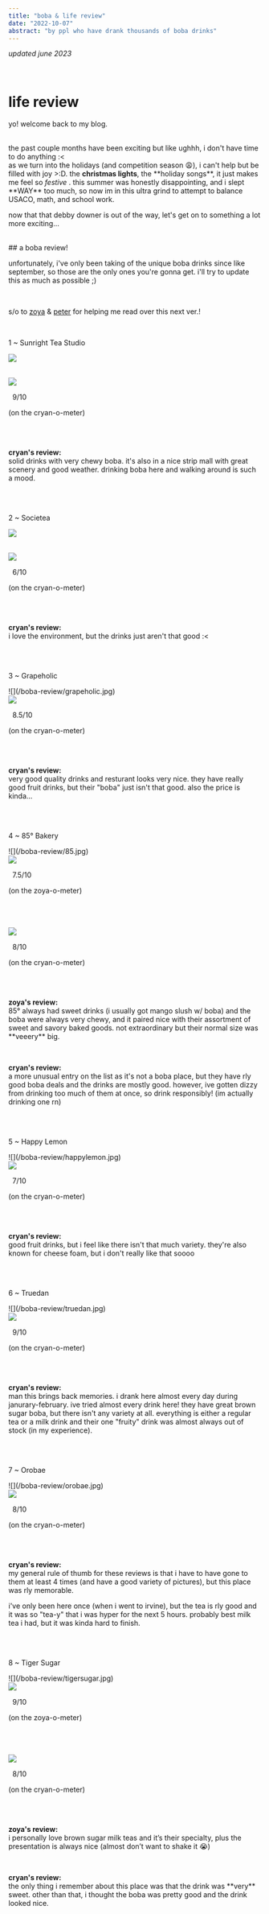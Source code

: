 ```yaml
---
title: "boba & life review"
date: "2022-10-07"
abstract: "by ppl who have drank thousands of boba drinks"
---
```


_updated june 2023_

<br />

# life review

yo! welcome back to my blog.

<br />
the past couple months have been exciting but like ughhh, i don't have time to do
anything :&lt;

<br />
as we turn into the holidays (and competition season 😩), i can't help but be filled
with joy >:D. the <b style={{ color: "#ff3a2f", display: "inline" }}>
  christmas
</b> <b style={{ color: "#0cb04a", display: "inline" }}>lights</b>, the
**holiday songs**, it just makes me feel so <i style={{ color: "#c79114" }}>
  festive
</i>. this summer was honestly disappointing, and i slept **WAY** too much, so now
im in this ultra grind to attempt to balance USACO, math, and school work.

<br />

now that that debby downer is out of the way, let's get on to something a lot more exciting...

<br />
## a boba review!

unfortunately, i've only been taking of the unique boba drinks since like september, so those
are the only ones you're gonna get. i'll try to update this as much as possible ;)

<br />

s/o to [zoya](https://www.instagram.com/zoyashussain/) & [peter](https://www.cytronicoder.com/) for
helping me read over this next ver.!

<br />

<p
  style={{
    backgroundImage: "linear-gradient(60deg, #efd585, #FFB03A)",
    backgroundClip: "text",
    color: "transparent",
    fontSize: "2.1rem",
    width: "fit-content",
    lineHeight: "2.25rem",
    fontWeight: "700",
    WebkitBackgroundClip: "text",
  }}
>
  1 ~ Sunright Tea Studio
</p>

![](/boba-review/sunright.jpg)

  <br />
  <img src="/moo.svg" style={{ width: "80px", display: "inline-block", marginTop: "-20px" }}></img>
  <p
    style={{
      fontWeight: "1000",
      fontSize: "2rem",
      display: "inline-block",
    }}
  >
    &nbsp;&nbsp;9/10
  </p>
  <p style={{ fontSize: "0.5rem", display: "inline-block" }}>
    (on the cryan-o-meter)
  </p>
  <br />
  <br />
<div
  style={{
    padding: "2px",
    backgroundColor: "rgb(71, 85, 105, 0.1)",
    borderRadius: "0.5rem",
  }}

>

<p
  style={{
    padding: "5px",
  }}
>
  <b>cryan's review:</b> <br />
  solid drinks with very chewy boba. it's also in a nice strip mall with great scenery
  and good weather. drinking boba here and walking around is such a mood.
</p>

</div>

<br />
<br />

<p
  style={{
    backgroundImage: "linear-gradient(60deg, #7d937b, #ddbe80)",
    backgroundClip: "text",
    color: "transparent",
    fontSize: "2.1rem",
    width: "fit-content",
    lineHeight: "2.25rem",
    fontWeight: "700",
    WebkitBackgroundClip: "text",
  }}
>
  2 ~ Societea
</p>

![](/boba-review/societea.jpg)

  <br />
  <img src="/moo.svg" style={{ width: "80px", display: "inline-block", marginTop: "-20px" }}></img>
  <p
    style={{
      fontWeight: "1000",
      fontSize: "2rem",
      display: "inline-block",
    }}
  >
    &nbsp;&nbsp;6/10
  </p>
  <p style={{ fontSize: "0.5rem", display: "inline-block" }}>
    (on the cryan-o-meter)
  </p>
  <br />
  <br />
<div
  style={{
    padding: "2px",
    backgroundColor: "rgb(71, 85, 105, 0.1)",
    borderRadius: "0.5rem",
  }}

>

<p
  style={{
    padding: "5px",
  }}
>
  <b>cryan's review:</b> <br />i love the environment, but the drinks just
  aren't that good :&lt;
</p>

</div>
<br />
<br />
<p
  style={{
    backgroundImage: "linear-gradient(20deg, #c7617c, #f8cd5a)",
    width: "fit-content",
    backgroundClip: "text",
    color: "transparent",
    fontSize: "2.1rem",
    lineHeight: "2.25rem",
    fontWeight: "700",
    WebkitBackgroundClip: "text",
  }}
>
  3 ~ Grapeholic
</p>
![](/boba-review/grapeholic.jpg)

  <br />
  <img src="/moo.svg" style={{ width: "80px", display: "inline-block", marginTop: "-20px" }}></img>
  <p
    style={{
      fontWeight: "1000",
      fontSize: "2rem",
      display: "inline-block",
    }}
  >
    &nbsp;&nbsp;8.5/10
  </p>
  <p style={{ fontSize: "0.5rem", display: "inline-block" }}>
    (on the cryan-o-meter)
  </p>
  <br />
  <br />
<div
  style={{
    padding: "2px",
    backgroundColor: "rgb(71, 85, 105, 0.1)",
    borderRadius: "0.5rem",
  }}

>

<p
  style={{
    padding: "5px",
  }}
>
  <b>cryan's review:</b> <br />
  very good quality drinks and resturant looks very nice. they have really good fruit
  drinks, but their "boba" just isn't that good. also the price is kinda...
</p>

</div>

<br />
<br />
<p
  style={{
    backgroundImage: "linear-gradient(20deg, #7c7199, #c3a886)",
    width: "fit-content",
    backgroundClip: "text",
    color: "transparent",
    fontSize: "2.1rem",
    lineHeight: "2.25rem",
    fontWeight: "700",
    WebkitBackgroundClip: "text",
  }}
>
  4 ~ 85&#176; Bakery
</p>
![](/boba-review/85.jpg)

  <br />
    <img src="/boba-review/zoya.png" style={{ width: "80px", display: "inline-block", marginTop: "-20px", borderRadius: "20px" }}></img>
  <p
    style={{
      fontWeight: "1000",
      fontSize: "2rem",
      display: "inline-block",
    }}
  >
    &nbsp;&nbsp;7.5/10
  </p>
  <p style={{ fontSize: "0.5rem", display: "inline-block" }}>
    (on the zoya-o-meter)
  </p>
  <br />
  <br />
  <br />
  <img src="/moo.svg" style={{ width: "80px", display: "inline-block", marginTop: "-20px" }}></img>
  <p
    style={{
      fontWeight: "1000",
      fontSize: "2rem",
      display: "inline-block",
    }}
  >
    &nbsp;&nbsp;8/10
  </p>
  <p style={{ fontSize: "0.5rem", display: "inline-block" }}>
    (on the cryan-o-meter)
  </p>
  <br />
  <br />
  <div
  style={{
    padding: "2px",
    backgroundColor: "rgb(71, 85, 105, 0.1)",
    borderRadius: "0.5rem",
  }}

>

<p
  style={{
    padding: "5px",
  }}
>
  <b>zoya's review:</b> <br />
  85&#176; always had sweet drinks (i usually got mango slush w/ boba) and the boba
  were always very chewy, and it paired nice with their assortment of sweet and savory
  baked goods. not extraordinary but their normal size was **veeery** big.
</p>

</div>
<br />
<div
  style={{
    padding: "2px",
    backgroundColor: "rgb(71, 85, 105, 0.1)",
    borderRadius: "0.5rem",
  }}

>

<p
  style={{
    padding: "5px",
  }}
>
  <b>cryan's review:</b> <br />a more unusual entry on the list as it's not a
  boba place, but they have rly good boba deals and the drinks are mostly good.
  however, ive gotten dizzy from drinking too much of them at once, so drink
  responsibly! (im actually drinking one rn)
</p>

</div>

<br />
<br />
<p
  style={{
    backgroundImage: "linear-gradient(20deg, #834201, #eae54c)",
    width: "fit-content",
    backgroundClip: "text",
    color: "transparent",
    fontSize: "2.1rem",
    lineHeight: "2.25rem",
    fontWeight: "700",
    WebkitBackgroundClip: "text",
  }}
>
  5 ~ Happy Lemon
</p>
![](/boba-review/happylemon.jpg)

  <br />
  <img src="/moo.svg" style={{ width: "80px", display: "inline-block", marginTop: "-20px" }}></img>
  <p
    style={{
      fontWeight: "1000",
      fontSize: "2rem",
      display: "inline-block",
    }}
  >
    &nbsp;&nbsp;7/10
  </p>
  <p style={{ fontSize: "0.5rem", display: "inline-block" }}>
    (on the cryan-o-meter)
  </p>
  <br />
  <br />
<div
  style={{
    padding: "2px",
    backgroundColor: "rgb(71, 85, 105, 0.1)",
    borderRadius: "0.5rem",
  }}

>

<p
  style={{
    padding: "5px",
  }}
>
  <b>cryan's review:</b> <br />
  good fruit drinks, but i feel like there isn't that much variety. they're also
  known for cheese foam, but i don't really like that soooo
</p>

</div>

<br />
<br />
<p
  style={{
    backgroundImage: "linear-gradient(20deg, #e7d192, #2f2922)",
    width: "fit-content",
    backgroundClip: "text",
    color: "transparent",
    fontSize: "2.1rem",
    lineHeight: "2.25rem",
    fontWeight: "700",
    WebkitBackgroundClip: "text",
  }}
>
  6 ~ Truedan
</p>
![](/boba-review/truedan.jpg)

  <br />
  <img src="/moo.svg" style={{ width: "80px", display: "inline-block", marginTop: "-20px" }}></img>
  <p
    style={{
      fontWeight: "1000",
      fontSize: "2rem",
      display: "inline-block",
    }}
  >
    &nbsp;&nbsp;9/10
  </p>
  <p style={{ fontSize: "0.5rem", display: "inline-block" }}>
    (on the cryan-o-meter)
  </p>
  <br />
  <br />
<div
  style={{
    padding: "2px",
    backgroundColor: "rgb(71, 85, 105, 0.1)",
    borderRadius: "0.5rem",
  }}

>

<p
  style={{
    padding: "5px",
  }}
>
  <b>cryan's review:</b> <br />
  man this brings back memories. i drank here almost every day during janurary-february.
  ive tried almost every drink here! they have great brown sugar boba, but there
  isn't any variety at all. everything is either a regular tea or a milk drink and
  their one "fruity" drink was almost always out of stock (in my experience).
</p>

</div>

<br />
<br />
<p
  style={{
    backgroundImage: "linear-gradient(20deg, #7f5c53, #2f2922)",
    width: "fit-content",
    backgroundClip: "text",
    color: "transparent",
    fontSize: "2.1rem",
    lineHeight: "2.25rem",
    fontWeight: "700",
    WebkitBackgroundClip: "text",
  }}
>
  7 ~ Orobae
</p>
![](/boba-review/orobae.jpg)

  <br />
  <img src="/moo.svg" style={{ width: "80px", display: "inline-block", marginTop: "-20px" }}></img>
  <p
    style={{
      fontWeight: "1000",
      fontSize: "2rem",
      display: "inline-block",
    }}
  >
    &nbsp;&nbsp;8/10
  </p>
  <p style={{ fontSize: "0.5rem", display: "inline-block" }}>
    (on the cryan-o-meter)
  </p>
  <br />
  <br />
<div
  style={{
    padding: "2px",
    backgroundColor: "rgb(71, 85, 105, 0.1)",
    borderRadius: "0.5rem",
  }}

>

<p
  style={{
    padding: "5px",
  }}
>
  <b>cryan's review:</b> <br />
  my general rule of thumb for these reviews is that i have to have gone to them at least 4
  times (and have a good variety of pictures), but this place was rly memorable.

i've only been here once (when i went to irvine), but the tea is rly good and it was so "tea-y"
that i was hyper for the next 5 hours. probably best milk tea i had, but it was kinda hard to finish.

</p>

</div>
<br />
<br />
<p
  style={{
    backgroundImage: "linear-gradient(20deg, #7f5c53, #f4e687)",
    width: "fit-content",
    backgroundClip: "text",
    color: "transparent",
    fontSize: "2.1rem",
    lineHeight: "2.25rem",
    fontWeight: "700",
    WebkitBackgroundClip: "text",
  }}
>
  8 ~ Tiger Sugar
</p>
![](/boba-review/tigersugar.jpg)

  <br />
    <img src="/boba-review/zoya.png" style={{ width: "80px", display: "inline-block", marginTop: "-20px", borderRadius: "20px" }}></img>
  <p
    style={{
      fontWeight: "1000",
      fontSize: "2rem",
      display: "inline-block",
    }}
  >
    &nbsp;&nbsp;9/10
  </p>
  <p style={{ fontSize: "0.5rem", display: "inline-block" }}>
    (on the zoya-o-meter)
  </p>
  <br />
  <br />
  <br />
  <img src="/moo.svg" style={{ width: "80px", display: "inline-block", marginTop: "-20px" }}></img>
  <p
    style={{
      fontWeight: "1000",
      fontSize: "2rem",
      display: "inline-block",
    }}
  >
    &nbsp;&nbsp;8/10
  </p>
  <p style={{ fontSize: "0.5rem", display: "inline-block" }}>
    (on the cryan-o-meter)
  </p>
  <br />
  <br />
  <div
  style={{
    padding: "2px",
    backgroundColor: "rgb(71, 85, 105, 0.1)",
    borderRadius: "0.5rem",
  }}

>

<p
  style={{
    padding: "5px",
  }}
>
  <b>zoya's review:</b> <br />
 i personally love brown sugar milk teas and it’s their specialty, plus the presentation is always nice (almost don’t want to shake it 😭)

</p>

</div>
<br />
<div
  style={{
    padding: "2px",
    backgroundColor: "rgb(71, 85, 105, 0.1)",
    borderRadius: "0.5rem",
  }}

>

<p
  style={{
    padding: "5px",
  }}
>
  <b>cryan's review:</b> <br />
  the only thing i remember about this place was that the drink was **very** sweet. other than that,
  i thought the boba was pretty good and the drink looked nice.

</p>

</div>
